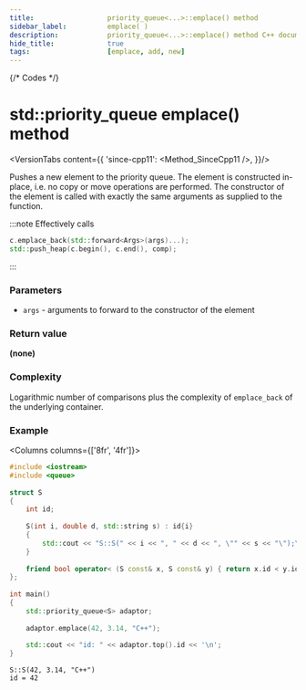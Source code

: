 ```yaml
---
title:					priority_queue<...>::emplace() method
sidebar_label:			emplace( )
description:			priority_queue<...>::emplace() method C++ documentation
hide_title:				true
tags:					[emplace, add, new]
---
```



{/* Codes */}


# std::priority_queue emplace() method

<VersionTabs content={{
        'since-cpp11': <Method_SinceCpp11 />,
    }}/>

Pushes a new element to the priority queue. The element is constructed in-place, i.e. no copy or move operations are performed.
The constructor of the element is called with exactly the same arguments as supplied to the function.

:::note
Effectively calls
```cpp
c.emplace_back(std::forward<Args>(args)...);
std::push_heap(c.begin(), c.end(), comp);
```
:::

### Parameters

 - `args` - arguments to forward to the constructor of the element

### Return value

**(none)**

### Complexity

Logarithmic number of comparisons plus the complexity of `emplace_back` of the underlying container.

### Example

<Columns columns={['8fr', '4fr']}>
<div>

```cpp title='Main.cpp' showLineNumbers
#include <iostream>
#include <queue>
 
struct S
{
    int id;
 
    S(int i, double d, std::string s) : id{i}
    {
        std::cout << "S::S(" << i << ", " << d << ", \"" << s << "\");\n";
    }
 
    friend bool operator< (S const& x, S const& y) { return x.id < y.id; }
};
 
int main()
{
    std::priority_queue<S> adaptor;
 
    adaptor.emplace(42, 3.14, "C++");
 
    std::cout << "id: " << adaptor.top().id << '\n';
}
```

</div>
<div>

```plaintext title="Output"
S::S(42, 3.14, "C++")
id = 42
```

</div>
</Columns>
